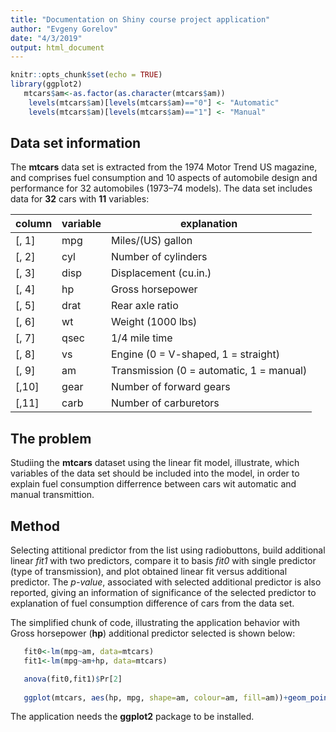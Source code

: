 ```yaml
---
title: "Documentation on Shiny course project application"
author: "Evgeny Gorelov"
date: "4/3/2019"
output: html_document
---
```


```r
knitr::opts_chunk$set(echo = TRUE)
library(ggplot2)
   mtcars$am<-as.factor(as.character(mtcars$am))
    levels(mtcars$am)[levels(mtcars$am)=="0"] <- "Automatic"
    levels(mtcars$am)[levels(mtcars$am)=="1"] <- "Manual"
```

## Data set information
The **mtcars** data set is extracted from the 1974 Motor Trend US magazine, and comprises fuel consumption and 10 aspects of automobile design and performance for 32 automobiles (1973–74 models).
The data set includes data for **32** cars with **11** variables:

column | variable | explanation
---|---|---
[, 1]|	mpg	|Miles/(US) gallon
[, 2]|	cyl	|Number of cylinders
[, 3]|	disp|	Displacement (cu.in.)
[, 4]|	hp|	Gross horsepower
[, 5]|	drat|	Rear axle ratio
[, 6]|	wt|	Weight (1000 lbs)
[, 7]|	qsec|	1/4 mile time
[, 8]|	vs|	Engine (0 = V-shaped, 1 = straight)
[, 9]|	am|	Transmission (0 = automatic, 1 = manual)
[,10]|	gear|	Number of forward gears
[,11]|	carb|	Number of carburetors

## The problem
Studiing the **mtcars** dataset using the linear fit model,
illustrate, which variables of the data set should be included into the model,
in order to explain fuel consumption differrence between cars wit automatic and manual transmittion.

## Method

Selecting attitional predictor from the list using radiobuttons,
build additional linear *fit1* with two predictors, compare it to basis *fit0*
with single predictor (type of transmission), and plot obtained linear fit versus
additional predictor. The *p-value*, associated with selected additional predictor
is also reported, giving an information of significance of the selected predictor 
to explanation of fuel consumption difference of cars from the data set.

The simplified chunk of code, illustrating the application behavior with Gross horsepower (**hp**) additional predictor selected is shown below:

```r
   fit0<-lm(mpg~am, data=mtcars)
   fit1<-lm(mpg~am+hp, data=mtcars)

   anova(fit0,fit1)$Pr[2]
   
   ggplot(mtcars, aes(hp, mpg, shape=am, colour=am, fill=am))+geom_point()+geom_smooth(method="lm")
```

The application needs the **ggplot2** package to be installed.